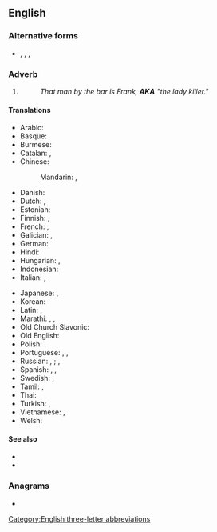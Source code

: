 {{also|aka|Aka|A.K.A.|åka|akā|āķa|a.k.a.|a/k/a}}
==English==

===Alternative forms===
* {{l|en|a/k/a}}, {{l|en|A.K.A.}}, {{l|en|a.k.a.}}, {{l|en|aka}}

===Adverb===
{{en-adv|-}}

# {{initialism of|en|also known as}}
#: ''That man by the bar is Frank, '''AKA''' "the lady killer."''

====Translations====
{{trans-top|also known as}}<!--Add ABBREVIATIONS here where these exist, rather than full forms-->
* Arabic: {{t-needed|ar}}
* Basque: {{t+|eu|ezizen}}
* Burmese: {{t-needed|my}}
* Catalan: {{t|ca|[[altrament]] [[dit]]}}, {{t|ca|[[també]] [[conegut]] [[com]]}}
* Chinese:
*: Mandarin: {{t+|cmn|別名|sc=Hani}}, {{t+|cmn|别名|tr=biémíng|sc=Hani}}
* Danish: {{t+|da|alias}} {{qualifier|adverb}}
* Dutch: {{t+|nl|oftewel}}, {{t+|nl|alias}}
* Estonian: {{t+|et|ehk}}
* Finnish: {{t+|fi|alias}}, {{t+|fi|eli}} <!-- no corresponding abbreviation -->
* French: {{t+|fr|alias}}, {{t+|fr|autrement dit}}
* Galician: {{t|gl|tamén coñecido como}}, {{t|gl|tamén coñecida como}}
* German: {{t+|de|alias}}
* Hindi: {{t|hi|उर्फ़ |tr=urf}}
* Hungarian: {{t|hu|más néven}}, {{t+|hu|avagy}} {{q|neither has abbreviated forms}}
* Indonesian: {{t|id|juga dikenal sebagai}}
* Italian: {{t+|it|alias}}, {{t|it|altrimenti detto}}
{{trans-mid}}
* Japanese: {{t|ja|またの名|tr=またのな, mata no na|sc=Jpan}}, {{t+|ja|別名|tr=べつめい, betsumei, べつみょう, betsumyō|sc=Jpan}}
* Korean: {{t|ko|-로도 알려진 }}
* Latin: {{t+|la|sive}}, {{t+|la|seu}}
* Marathi: {{t|mr|उर्फ}}, {{t|mr|अर्थात}}, {{t|mr|तथा}}
* Old Church Slavonic: {{t|cu|иже и}}
* Old English: {{t|ang|ōþre naman}}
* Polish: {{t|pl|także znany jako|m}}
* Portuguese: {{t+|pt|TCC}}, {{t|pt|também conhecido como}}, {{t+|pt|álias}}
* Russian: {{t|ru|он же|m}}, {{t|ru|она́ же|f}}; {{t|ru|[[изве́стный]] [[та́кже]] [[как]]|m}}, {{t|ru|[[изве́стная]] [[та́кже]] [[как]]|f}}
* Spanish: {{t|es|también conocido como}}, {{t|es|también conocida como}}, {{t+|es|alias|m}}
* Swedish: {{t|sv|[[även]] [[känd]] [[som]]}} {{q|not abbreviated}}, {{t+|sv|alias}}
* Tamil: {{t|ta|என்கின்ற}}, {{t|ta|என்கிற}}
* Thai: {{t|th|หรือที่รู้จักในชื่อ|tr=rĕu têe róo jàk nai chêu}}
* Turkish: {{t|tr|diğer adıyla}}, {{t+|tr|nam-ı diğer}} {{qualifier|obsolescent}}
* Vietnamese: {{t|vi|còn gọi là}}, {{t|vi|hay còn gọi là}}
* Welsh: {{t|cy|a elwir hefyd}}
{{trans-bottom}}

====See also====
* {{l|en|FKA}}
* {{l|en|PKA}}

===Anagrams===
* {{anagrams|en|a=aak|aak}}

[[Category:English three-letter abbreviations]]